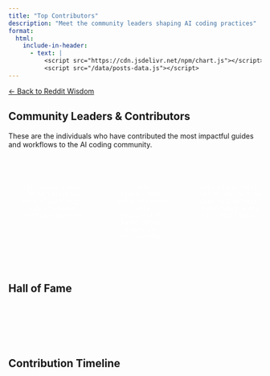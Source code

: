 ```yaml
---
title: "Top Contributors"
description: "Meet the community leaders shaping AI coding practices"
format:
  html:
    include-in-header:
      - text: |
          <script src="https://cdn.jsdelivr.net/npm/chart.js"></script>
          <script src="/data/posts-data.js"></script>
---
```


[← Back to Reddit Wisdom](../index.html){.back-link}

## Community Leaders & Contributors

These are the individuals who have contributed the most impactful guides and workflows to the AI coding community.

<div class="contributor-stats">
  <div class="stat-card">
    <div class="stat-value">41</div>
    <div class="stat-label">Unique Contributors</div>
  </div>
  <div class="stat-card">
    <div class="stat-value">5</div>
    <div class="stat-label">Power Users (3+ posts)</div>
  </div>
  <div class="stat-card">
    <div class="stat-value">86.7</div>
    <div class="stat-label">Avg Score per Post</div>
  </div>
</div>

## Hall of Fame

<div id="contributorsContainer" class="contributors-grid">
  <!-- Contributors will be dynamically loaded here -->
</div>

## Contribution Timeline

<canvas id="contributionTimeline" width="400" height="200"></canvas>

<script>
document.addEventListener('DOMContentLoaded', function() {
  // Check if posts data is available
  if (!window.postsData || !window.postsData.posts) {
    document.getElementById('contributorsContainer').innerHTML = '<p class="error">Error loading contributors data. Please try refreshing the page.</p>';
    return;
  }

  const posts = window.postsData.posts;
  const contributors = window.postsData.contributors;

// Sort contributors by total score
const sortedContributors = Object.entries(contributors)
  .map(([author, stats]) => ({ author, ...stats }))
  .sort((a, b) => b.totalScore - a.totalScore)
  .slice(0, 20); // Top 20 contributors

// Display contributors
const container = document.getElementById('contributorsContainer');
const html = sortedContributors.map((contributor, index) => {
  const rankClass = index < 3 ? 'top-contributor' : '';
  const rankEmoji = index === 0 ? '🥇' : index === 1 ? '🥈' : index === 2 ? '🥉' : '';
  
  return `
    <div class="contributor-card ${rankClass}">
      <div class="contributor-rank">${rankEmoji} #${index + 1}</div>
      <h3>${contributor.author}</h3>
      <div class="contributor-stats">
        <div class="stat">
          <span class="stat-value">${contributor.posts}</span>
          <span class="stat-label">Posts</span>
        </div>
        <div class="stat">
          <span class="stat-value">${contributor.totalScore}</span>
          <span class="stat-label">Total Score</span>
        </div>
        <div class="stat">
          <span class="stat-value">${contributor.avgScore}</span>
          <span class="stat-label">Avg Score</span>
        </div>
      </div>
      ${contributor.topPost ? `
        <div class="top-post">
          <div class="top-post-label">Top Post:</div>
          <a href="${contributor.topPost.url}" target="_blank">
            "${contributor.topPost.title}"
            <span class="post-score">(${contributor.topPost.score} points)</span>
          </a>
        </div>
      ` : ''}
      <div class="activity-period">
        Active: ${new Date(contributor.firstPost).toLocaleDateString('en-US', { month: 'short', year: 'numeric' })} - 
        ${new Date(contributor.lastPost).toLocaleDateString('en-US', { month: 'short', year: 'numeric' })}
      </div>
    </div>
  `;
}).join('');

container.innerHTML = html;

// Create contribution timeline for top contributors
const topContributors = sortedContributors.slice(0, 5).map(c => c.author);

// Group posts by month and contributor
const timelineData = {};
posts.forEach(post => {
  if (topContributors.includes(post.author)) {
    const date = new Date(post.created_at);
    const monthKey = `${date.getFullYear()}-${String(date.getMonth() + 1).padStart(2, '0')}`;
    
    if (!timelineData[monthKey]) {
      timelineData[monthKey] = {};
    }
    if (!timelineData[monthKey][post.author]) {
      timelineData[monthKey][post.author] = 0;
    }
    timelineData[monthKey][post.author]++;
  }
});

const months = Object.keys(timelineData).sort();
const datasets = topContributors.map((author, index) => ({
  label: author,
  data: months.map(month => timelineData[month]?.[author] || 0),
  borderColor: [
    'rgb(255, 99, 132)',
    'rgb(54, 162, 235)',
    'rgb(255, 205, 86)',
    'rgb(75, 192, 192)',
    'rgb(153, 102, 255)'
  ][index],
  backgroundColor: [
    'rgba(255, 99, 132, 0.2)',
    'rgba(54, 162, 235, 0.2)',
    'rgba(255, 205, 86, 0.2)',
    'rgba(75, 192, 192, 0.2)',
    'rgba(153, 102, 255, 0.2)'
  ][index]
}));

new Chart(document.getElementById('contributionTimeline'), {
  type: 'line',
  data: {
    labels: months.map(m => {
      const [year, month] = m.split('-');
      return `${['Jan','Feb','Mar','Apr','May','Jun','Jul','Aug','Sep','Oct','Nov','Dec'][parseInt(month)-1]} ${year}`;
    }),
    datasets: datasets
  },
  options: {
    responsive: true,
    plugins: {
      title: {
        display: true,
        text: 'Top 5 Contributors Activity Timeline'
      },
      legend: {
        position: 'bottom'
      }
    },
    scales: {
      y: {
        beginAtZero: true,
        ticks: {
          stepSize: 1
        },
        title: {
          display: true,
          text: 'Posts per Month'
        }
      }
    }
  }
});

}); // Close DOMContentLoaded
</script>

<style>
.contributor-stats {
  display: grid;
  grid-template-columns: repeat(auto-fit, minmax(200px, 1fr));
  gap: 1.5rem;
  margin: 2rem 0;
}

.stat-card {
  background: var(--bs-primary);
  color: white;
  padding: 1.5rem;
  border-radius: 0.5rem;
  text-align: center;
}

.stat-card .stat-value {
  font-size: 2.5rem;
  font-weight: bold;
  display: block;
}

.stat-card .stat-label {
  font-size: 0.9rem;
  opacity: 0.9;
  text-transform: uppercase;
}

.contributors-grid {
  display: grid;
  grid-template-columns: repeat(auto-fill, minmax(320px, 1fr));
  gap: 1.5rem;
  margin: 3rem 0;
}

.contributor-card {
  background: var(--bs-body-bg);
  border: 1px solid var(--bs-border-color);
  border-radius: 0.5rem;
  padding: 1.5rem;
  position: relative;
  transition: transform 0.2s ease, box-shadow 0.2s ease;
}

.contributor-card:hover {
  transform: translateY(-2px);
  box-shadow: 0 4px 12px rgba(0,0,0,0.1);
}

.contributor-card.top-contributor {
  border-color: var(--bs-warning);
  background: linear-gradient(135deg, var(--bs-body-bg) 0%, rgba(255, 193, 7, 0.05) 100%);
}

.contributor-rank {
  position: absolute;
  top: 1rem;
  right: 1rem;
  font-size: 0.875rem;
  color: var(--bs-secondary);
}

.contributor-card h3 {
  margin: 0 0 1rem 0;
  color: var(--bs-primary);
  font-size: 1.25rem;
}

.contributor-stats {
  display: grid;
  grid-template-columns: repeat(3, 1fr);
  gap: 1rem;
  margin: 1rem 0;
  padding: 1rem 0;
  border-top: 1px solid var(--bs-border-color);
  border-bottom: 1px solid var(--bs-border-color);
}

.contributor-stats .stat {
  text-align: center;
}

.contributor-stats .stat-value {
  display: block;
  font-size: 1.5rem;
  font-weight: bold;
  color: var(--bs-primary);
}

.contributor-stats .stat-label {
  display: block;
  font-size: 0.75rem;
  color: var(--bs-secondary);
  text-transform: uppercase;
  margin-top: 0.25rem;
}

.top-post {
  margin: 1rem 0;
  padding: 0.75rem;
  background: var(--bs-light);
  border-radius: 0.25rem;
}

.top-post-label {
  font-size: 0.875rem;
  color: var(--bs-secondary);
  margin-bottom: 0.25rem;
}

.top-post a {
  color: var(--bs-body-color);
  text-decoration: none;
  display: block;
}

.top-post a:hover {
  color: var(--bs-primary);
}

.post-score {
  color: var(--bs-success);
  font-weight: bold;
  font-size: 0.875rem;
}

.activity-period {
  font-size: 0.875rem;
  color: var(--bs-secondary);
  margin-top: 1rem;
  text-align: center;
}

canvas {
  margin: 3rem 0;
  max-height: 400px;
}

@media (max-width: 768px) {
  .contributors-grid {
    grid-template-columns: 1fr;
  }
}
</style>